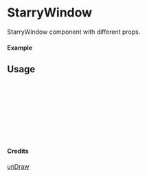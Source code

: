 
<Meta of={StarryWindow} title="unDraw/StarryWindow" />

# StarryWindow

StarryWindow component with different props.

#### Example

<Canvas of={StarryWindow.Primary} />

## Usage

```ts
import { StarryWindow } from "yadl-ui";

const Example = () => {
  return (
      <StarryWindow />
  );
};

export default Example;
```

#### Credits
[unDraw](https://undraw.co/illustrations)
